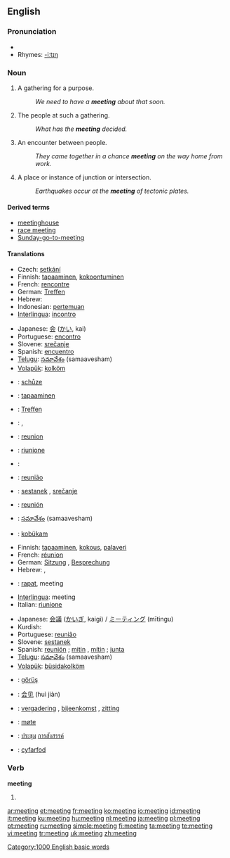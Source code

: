 ==English==

{{rank|physical|spring|troops|897|meeting|corner|spite|built}}

===Pronunciation===
* {{audio|en-us-meeting.ogg|Audio (US)}}
* Rhymes: [[Rhymes:English:-iːtɪŋ|-iːtɪŋ]]

===Noun===
{{en-noun}}

# A gathering for a purpose.
#: ''We need to have a '''meeting''' about that soon.''
# The people at such a gathering.
#: ''What has the '''meeting''' decided.''
# An encounter between people.
#: ''They came together in a chance '''meeting''' on the way home from work.''
# A place or instance of junction or intersection.
#: ''Earthquakes occur at the '''meeting''' of tectonic plates.''

====Derived terms====
* [[meetinghouse]]
* [[race meeting]]
* [[Sunday-go-to-meeting]]

====Translations====
{{trans-top|gathering for a purpose}}
{{trans-mid}}
{{trans-bottom}}

{{trans-top|people at such a gathering}}
{{trans-mid}}
{{trans-bottom}}

{{trans-top|encounter between people}}
* Czech: [[setkání]] {{n}}
* Finnish: [[tapaaminen]], [[kokoontuminen]]
* French: [[rencontre]] {{f}}
* German: [[Treffen]] {{n}}
* Hebrew: {{he-translation|פגישה|pgishá}} {{f}}
* Indonesian: [[temu|pertemuan]]
* [[Interlingua]]: [[incontro]]
{{trans-mid}}
* Japanese: [[会]] ([[かい]], kai)
* Portuguese: [[encontro]]
* Slovene: [[srečanje]] {{n}}
* Spanish: [[encuentro]]
* [[Telugu]]: [[సమావేశం]] (samaavesham)
* [[Volapük]]: [[kolköm]]
{{trans-bottom}}

{{trans-top|place or instance of junction or intersection}}
{{trans-mid}}
{{trans-bottom}}

{{checktrans-top|agreed upon event which happens at a specified time and place}}
* {{ttbc|Czech}}: [[schůze]] {{f}}
* {{ttbc|Finnish}}: [[tapaaminen]]
* {{ttbc|German}}: [[Treffen]] {{n}}
* {{ttbc|Hebrew}}: {{he-translation|פגישה|pgishá}} {{f}}, {{he-translation|ישיבה|yeshivá}} {{f}}
* {{ttbc|[[Interlingua]]}}: [[reunion]]
* {{ttbc|Italian}}: [[riunione]] {{f}}
{{trans-mid}}
* {{ttbc|Kurdish}}: {{KUchar|[[کۆبونه‌وه‌]]}}
* {{ttbc|Portuguese}}: [[reunião]] {{f}}
* {{ttbc|Slovene}}: [[sestanek]] {{m}}, [[srečanje]] {{n}}
* {{ttbc|Spanish}}: [[reunión]] {{f}}
* {{ttbc|[[Telugu]]}}: [[సమావేశం]] (samaavesham)
* {{ttbc|[[Volapük]]}}: [[kobükam]]
{{trans-bottom}}

{{checktrans-top|gathering among business people to discuss their business}}
* Finnish: [[tapaaminen]], [[kokous]], [[palaveri]]
* French: [[réunion]] {{f}}
* German: [[Sitzung]] {{f}}, [[Besprechung]] {{f}}
* Hebrew: {{he-translation|פגישה|pgishá}} {{f}}, {{he-translation|ישיבה|yeshivá}} {{f}}
* {{ttbc:Indonesian}}: [[rapat]], meeting
* [[Interlingua]]: meeting
* Italian: [[riunione]] {{f}}
{{trans-mid}}
* Japanese: [[会議]] ([[かいぎ]], kaigi) / [[ミーティング]] (mītingu)
* Kurdish: {{KUchar|[[کۆبونه‌وه‌]]}}
* Portuguese: [[reunião]] {{f}}
* Slovene: [[sestanek]] {{m}}
* Spanish: [[reunión]] {{f}}; [[mitin]] {{m}}, [[mítin]] {{italbrac|Latin America}}; [[junta]] {{f}}
* [[Telugu]]: [[సమావేశం]] (samaavesham)
* [[Volapük]]: [[büsidakolköm]]
{{trans-bottom}}

{{checktrans-top}}
* {{ttbc|Azerbaijani}}: [[görüş]]
* {{ttbc|Chinese}}: [[会见]] (huì jiàn)
* {{ttbc|Dutch}}: [[vergadering]] {{f}}, [[bijeenkomst]] {{f}}, [[zitting]] {{f}}
{{trans-mid}}
* {{ttbc|Norwegian}}: [[møte]]
* {{ttbc|Thai}}: [[ประชุม]] [[การสังสรรค์]]
* {{ttbc|Welsh}}: [[cyfarfod]]
{{trans-bottom}}

===Verb===
'''meeting'''

# {{present participle of|[[meet]]}}

[[Category:1000 English basic words]]

[[ar:meeting]]
[[et:meeting]]
[[fr:meeting]]
[[ko:meeting]]
[[io:meeting]]
[[id:meeting]]
[[it:meeting]]
[[ku:meeting]]
[[hu:meeting]]
[[nl:meeting]]
[[ja:meeting]]
[[pl:meeting]]
[[pt:meeting]]
[[ru:meeting]]
[[simple:meeting]]
[[fi:meeting]]
[[ta:meeting]]
[[te:meeting]]
[[vi:meeting]]
[[tr:meeting]]
[[uk:meeting]]
[[zh:meeting]]
